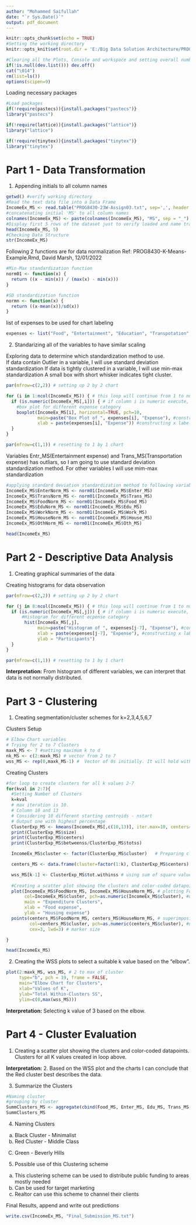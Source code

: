 ---
author: "Mohammed Saifullah"
date: "`r Sys.Date()`"
output: pdf_document
---

```{r setup, include=FALSE}
knitr::opts_chunk$set(echo = TRUE)
#Setting the working directory
knitr::opts_knit$set(root.dir = 'E:/Big Data Solution Architecture/PROG8430 - Data Analysis Mathematics, Algorithms and Modeling/Assignment 3')
```


```{r cleanup, include=FALSE}
#Clearing all the Plots, Console and workspace and setting overall number format
if(!is.null(dev.list())) dev.off()
cat("\014") 
rm(list=ls())
options(scipen=9)
```
Loading necessary packages

```{r}
#Load packages
if(!require(pastecs)){install.packages("pastecs")}
library("pastecs")

if(!require(lattice)){install.packages("lattice")}
library("lattice")

if(!require(tinytex)){install.packages("tinytex")}
library("tinytex")
```


# **Part 1 - Data Transformation**

1. Appending initials to all column names  

```{r}
getwd() #verify working directory
#Read the text data file into a Data Frame
IncomeEx_MS <- read.table("PROG8430-23W-Assign03.txt", sep=',', header = TRUE)
#concatenating initial 'MS' to all column names
colnames(IncomeEx_MS) <- paste(colnames(IncomeEx_MS), "MS", sep = "_")
#Display first 5 rows of the dataset just to verify loaded and name transformation is  successful
head(IncomeEx_MS, 5)
#Checking Data Structure
str(IncomeEx_MS)

```
Following 2 functions are for data normalization
Ref: PROG8430-K-Means-Example.Rmd, David Marsh, 12/01/2022

```{r}

#Min-Max standardization function
norm01 <- function(x) {
  return ((x - min(x)) / (max(x) - min(x)))
}

#SD standardization function
normn <- function(x) {
  return ((x-mean(x))/sd(x))
}

```
list of expenses to be used for chart labeling
```{r}
expenses <- list("Food", "Entertainment", "Education", "Transpotation", "Work", "Housing", "Other")
```

2. Standarizing all of the variables to have similar scaling 

Exploring data to determine which standardization method to use.  
If data contain Outlier in a variable, I will use standard deviation standardization 
If data is tightly clustered in a variable, I will use min-max standardization 
A small box with short whisker indicates tight cluster. 


```{r}


par(mfrow=c(2,2)) # setting up 2 by 2 chart

for (i in 1:ncol(IncomeEx_MS)) { # this loop will continue from 1 to number of columns(nco) in the data set
  if (is.numeric(IncomeEx_MS[,i])) { # if column i is numeric execute, data type check here
    #box plot for different expense category  
    boxplot(IncomeEx_MS[i], horizontal=TRUE, pch=10,
            main=paste("Box Plot of ", expenses[i], "Expense"), #constructing main chart header
            xlab = paste(expenses[i], "Expense")) #constructing x label
  }
}

par(mfrow=c(1,1)) # resetting to 1 by 1 chart


```
Variables Entr_MS(Entertainment expense) and Trans_MS(Transportation expense) has outliars, so I am going to use standard deviation standardization method. For other variables I will use mim-max standardization

```{r}
#applying standard deviation standardization method to following variables
IncomeEx_MS$EnterNorm_MS <- norm01(IncomeEx_MS$Enter_MS)
IncomeEx_MS$TransNorm_MS <- norm01(IncomeEx_MS$Trans_MS)
IncomeEx_MS$FoodNorm_MS <- norm01(IncomeEx_MS$Food_MS)
IncomeEx_MS$EduNorm_MS <- norm01(IncomeEx_MS$Edu_MS)
IncomeEx_MS$WorkNorm_MS <- norm01(IncomeEx_MS$Work_MS)
IncomeEx_MS$HouseNorm_MS <- norm01(IncomeEx_MS$House_MS)
IncomeEx_MS$OthNorm_MS <- norm01(IncomeEx_MS$Oth_MS)

head(IncomeEx_MS)
```

# **Part 2 - Descriptive Data Analysis**

1. Creating graphical summaries of the data

Creating histograms for data observation
```{r}
par(mfrow=c(2,2)) # setting up 2 by 2 chart

for (j in 8:ncol(IncomeEx_MS)) { # this loop will continue from 1 to number of columns(nco) in the data set
  if (is.numeric(IncomeEx_MS[,j])) { # if column i is numeric execute, data type check here
      #Histogram for different ecpense category
       hist(IncomeEx_MS[,j], 
            main=paste("Histogram of ", expenses[j-7], "Expense"), #constructing main chart header
            xlab = paste(expenses[j-7], "Expense"), #constructing x label
            ylab = "Participants") 
  }
}

par(mfrow=c(1,1)) # resetting to 1 by 1 chart

```

**Interpretation:**
From histogram of different variables, we can interpret that data is not normally distributed.

# **Part 3 - Clustering**
1. Creating segmentation/cluster schemes for k=2,3,4,5,6,7

Clusters Setup
```{r}

# Elbow Chart variables
# Trying for 2 to 7 Clusters
maxk_MS <- 7 #setting maximum k to d
nk_MS <- c(2:maxk_MS) # vector from 2 to 7
wss_MS <- rep(0,maxk_MS-1) #  Vector of 0s initially. It will hold within sum of square(WSS) values in following iterations.

```
Creating Clusters

```{r}
#for loop to create clusters for all k values 2-7
for(kval in 2:7){
  #Setting Number of Clusters
  k=kval
  # max iteration is 10. 
  # Column 10 and 13
  # Considering 10 different starting centroids - nstart
  # Output one with highest percentage
  ClusterExp_MS <- kmeans(IncomeEx_MS[,c(10,13)], iter.max=10, centers=k, nstart=10)
  print(ClusterExp_MS$size)
  print(ClusterExp_MS$centers)
  print(ClusterExp_MS$betweenss/ClusterExp_MS$totss)

  IncomeEx_MS$cluster <- factor(ClusterExp_MS$cluster)   # Preparing clusters for summary

  centers_MS <- data.frame(cluster=factor(1:k), ClusterExp_MS$centers) 

  wss_MS[k-1] <- ClusterExp_MS$tot.withinss # using sum of square value. Set value in WSS vector(replace default 0)
  
  #Creating a scatter plot showing the clusters and color-coded datapoints.
  plot(IncomeEx_MS$FoodNorm_MS, IncomeEx_MS$HouseNorm_MS, # plotting Food and Housing
       col=IncomeEx_MS$cluster, pch=as.numeric(IncomeEx_MS$cluster), #using cluster number for color and pch
       main = "Expenditure Clusters",
       xlab = "Food expense",
       ylab = "Housing expense") 
  points(centers_MS$FoodNorm_MS, centers_MS$HouseNorm_MS, # superimposing points on plot
         col=centers_MS$cluster, pch=as.numeric(centers_MS$cluster), #using cluster number for color and pch
         cex=3, lwd=3) # marker size

}

head(IncomeEx_MS)

```

2. Creating the WSS plots to select a suitable k value based on the “elbow”.

```{r}

plot(2:maxk_MS, wss_MS, # 2 to max of cluster
     type="b", pch = 19, frame = FALSE,
     main="Elbow Chart for Clusters",
     xlab="Values of K",
     ylab="Total Within-Clusters SS",
     ylim=c(0,max(wss_MS)))
```
**Interpretation:**
Selecting k value of 3 based on the elbow. 

# **Part 4 - Cluster Evaluation**
1. Creating a scatter plot showing the clusters and color-coded datapoints.
Clusters for all K values created in loop above.

**Interpretation:**
2. Based on the WSS plot and the charts I can conclude  that the Red cluster best describes the data.


3. Summarize the Clusters
```{r}

#Naming cluster
#grouping by cluster
SummClusters_MS <- aggregate(cbind(Food_MS, Enter_MS, Edu_MS, Trans_MS, Work_MS, House_MS, Oth_MS) ~ cluster, IncomeEx_MS, FUN=mean)
SummClusters_MS
```

4. Naming Clusters

a) Black Cluster - Minimalist 
b) Red Cluster - Middle Class 
C) Green - Beverly Hills 

5. Possible use of this Clustering scheme

a) This clustering scheme can be used to distribute public funding to areas mostly needed 
b) Can be used for target marketing
c) Realtor can use this scheme to channel their clients


Final Results, append and write out predictions
```{r, warning=FALSE}

write.csv(IncomeEx_MS, "Final_Submission_MS.txt")

```
